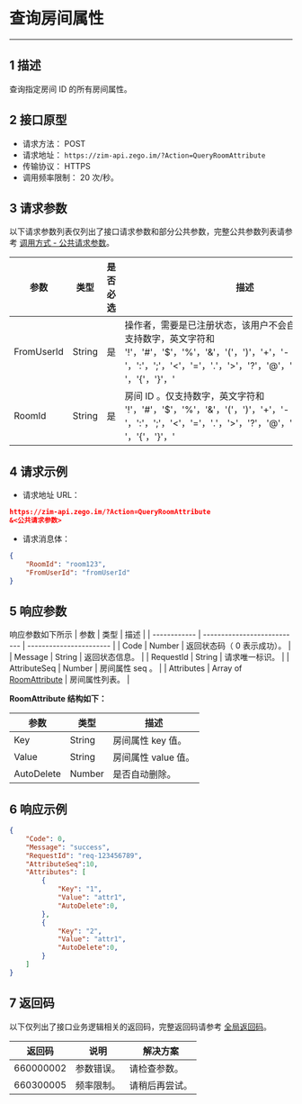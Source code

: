 # 查询房间属性
---

## 1 描述

查询指定房间 ID 的所有房间属性。

## 2 接口原型
- 请求方法： POST
- 请求地址： `https://zim-api.zego.im/?Action=QueryRoomAttribute`
- 传输协议： HTTPS
- 调用频率限制： 20 次/秒。

## 3 请求参数

以下请求参数列表仅列出了接口请求参数和部分公共参数，完整公共参数列表请参考 [调用方式 - 公共请求参数](../Accessing%20Server%20APIs.mdx#2-公共参数)。

| 参数        | 类型   | 是否必选 | 描述                 |
|-------------|--------|----------|----------------------|
| FromUserId        | String                      | 是      | 操作者，需要是已注册状态，该用户不会自动加入房间。仅支持数字，英文字符和 '!'，'#'，'$'，'%'，'&'，'('，')'，'+'，'-'，':'，';'，'\<'，'='，'.'，'>'，'?'，'@'，'['，']'，'^'，'_'，' '，'{'，'}'，'|'，'~'。                                      |
| RoomId            | String                      | 是      | 房间 ID 。仅支持数字，英文字符和 '!'，'#'，'$'，'%'，'&'，'('，')'，'+'，'-'，':'，';'，'\<'，'='，'.'，'>'，'?'，'@'，'['，']'，'^'，'_'，' '，'{'，'}'，'|'，'~'。                                                                                 |


## 4 请求示例

- 请求地址 URL：

```json
https://zim-api.zego.im/?Action=QueryRoomAttribute
&<公共请求参数>
```

- 请求消息体：
```json
{
    "RoomId": "room123",
    "FromUserId": "fromUserId"   
}
```
## 5 响应参数
响应参数如下所示
| 参数         | 类型                        | 描述                    |
| ------------ | --------------------------- | ----------------------- |
| Code         | Number                      | 返回状态码（ 0 表示成功）。 |
| Message      | String                      | 返回状态信息。            |
| RequestId    | String                      | 请求唯一标识。            |
| AttributeSeq | Number                      | 房间属性 seq 。             |
| Attributes   | Array of [RoomAttribute](#RoomAttribute) | 房间属性列表。            |

<a id="RoomAttribute"></a>
**RoomAttribute 结构如下：**

| 参数       | 类型    | 描述             |
|------------|---------|------------------|
| Key        | String  | 房间属性 key 值。    |
| Value      | String  | 房间属性 value 值。  |
| AutoDelete | Number  | 是否自动删除。     |

## 6 响应示例
```json
{
    "Code": 0,
    "Message": "success",
    "RequestId": "req-123456789",
    "AttributeSeq":10,
    "Attributes": [
        {
            "Key": "1",
            "Value": "attr1",
            "AutoDelete":0,
        },
        {
            "Key": "2",
            "Value": "attr1",
            "AutoDelete":0,
        }
    ]
}
```
## 7 返回码

以下仅列出了接口业务逻辑相关的返回码，完整返回码请参考 [全局返回码](../Return%20codes.mdx)。

| 返回码      | 说明     | 解决方案       |
|------------|----------|----------------|
| 660000002  | 参数错误。 | 请检查参数。     |
| 660300005  | 频率限制。 | 请稍后再尝试。   |






